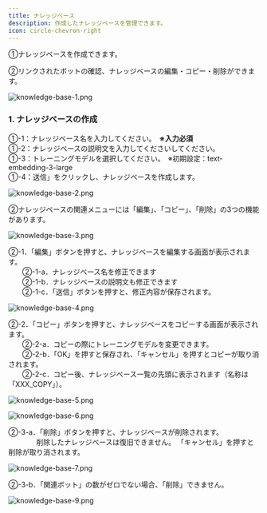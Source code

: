 ```yaml
---
title: ナレッジベース
description: 作成したナレッジベースを管理できます。
icon: circle-chevron-right
---
```


①ナレッジベースを作成できます。

②リンクされたボットの確認、ナレッジベースの編集・コピー・削除ができます。

![knowledge-base-1.png](../.gitbook/assets/knowledge-base-1.png)

### 1. ナレッジベースの作成

①-1：ナレッジベース名を入力してください。　**※入力必須**  
①-2：ナレッジベースの説明文を入力してくださいしてください。\
①-3：トレーニングモデルを選択してください。　※初期設定：text-embedding-3-large\
①-4：送信」をクリックし、ナレッジベースを作成します。

![knowledge-base-2.png](../.gitbook/assets/knowledge-base-2.png)

②ナレッジベースの関連メニューには「編集」、「コピー」、「削除」の3つの機能があります。

![knowledge-base-3.png](../.gitbook/assets/knowledge-base-3.png)

②-1．「編集」ボタンを押すと、ナレッジベースを編集する画面が表示されます。\
　　②-1-a．ナレッジベース名を修正できます\
　　②-1-b．ナレッジベースの説明文も修正できます\
　　②-1-c．「送信」ボタンを押すと、修正内容が保存されます。

![knowledge-base-4.png](../.gitbook/assets/knowledge-base-4.png)

②-2．「コピー」ボタンを押すと、ナレッジベースをコピーする画面が表示されます。\
　　②-2-a．コピーの際にトレーニングモデルを変更できます。\
　　②-2-b．「OK」を押すと保存され、「キャンセル」を押すとコピーが取り消されます。\
　　②-2-c．コピー後、ナレッジベース一覧の先頭に表示されます（名称は「XXX_COPY」）。

![knowledge-base-5.png](../.gitbook/assets/knowledge-base-5.png)

![knowledge-base-6.png](../.gitbook/assets/knowledge-base-6.png)

②-3-a．「削除」ボタンを押すと、ナレッジベースが削除されます。\
　　　　削除したナレッジベースは復旧できません。 「キャンセル」を押すと削除が取り消されます。

![knowledge-base-7.png](../.gitbook/assets/knowledge-base-7.png)

②-3-b．「関連ボット」の数がゼロでない場合、「削除」できません。

![knowledge-base-9.png](../.gitbook/assets/knowledge-base-9.png)
